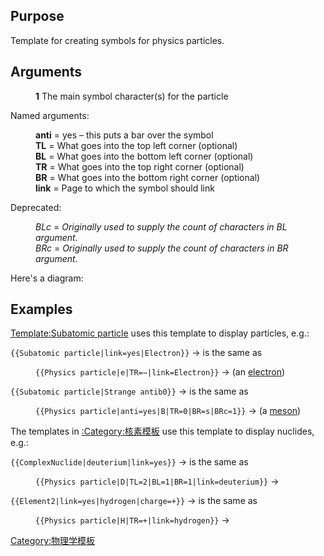 {{documentation subpage}}
<!-- EDIT TEMPLATE DOCUMENTATION BELOW THIS LINE -->

== Purpose ==
Template for creating symbols for physics particles.

== Arguments ==

:'''1''' The main symbol character(s) for the particle

Named arguments:
:'''anti''' = yes &ndash; this puts a bar over the symbol
:'''TL'''  = What goes into the top left corner (optional)
:'''BL'''  = What goes into the bottom left corner (optional)
:'''TR'''  = What goes into the top right corner (optional)
:'''BR'''  = What goes into the bottom right corner (optional)
:'''link''' = Page to which the symbol should link
Deprecated:
:''BLc'' = ''Originally used to supply the count of characters in BL argument.''
:''BRc'' = ''Originally used to supply the count of characters in BR argument.''

Here's a diagram:

:{{huge|{{Physics particle|anti=yes|X|TR=TR|BR=BR|BRc=2.5|TL=TL|BL=BL|BLc=2}}}}

== Examples ==
[[Template:Subatomic particle]] uses this template to display particles, e.g.:

<code><nowiki>{{Subatomic particle|link=yes|Electron}}</nowiki></code> → {{Subatomic particle|link=yes|Electron}} is the same as
:<code><nowiki>{{Physics particle|e|TR=&minus;|link=Electron}}</nowiki></code> &rarr; {{Physics particle|e|TR=&minus;|link=Electron}} (an [[electron]])
<code><nowiki>{{Subatomic particle|Strange antib0}}</nowiki></code> → {{Subatomic particle|Strange antib0}} is the same as
:<code><nowiki>{{Physics particle|anti=yes|B|TR=0|BR=s|BRc=1}}</nowiki></code> &rarr; {{Physics particle|anti=yes|B|TR=0|BR=s|BRc=1}} (a [[List of mesons|meson]])

The templates in [[:Category:核素模板]] use this template to display nuclides, e.g.:

<code><nowiki>{{ComplexNuclide|deuterium|link=yes}}</nowiki></code> → {{ComplexNuclide|deuterium|link=yes}} is the same as
:<code><nowiki>{{Physics particle|D|TL=2|BL=1|BR=1|link=deuterium}}</nowiki></code> &rarr; {{Physics particle|D|TL=2|BL=1|BR=1|link=deuterium}}
<code><nowiki>{{Element2|link=yes|hydrogen|charge=+}}</nowiki></code> → {{Element2|link=yes|hydrogen|charge=+}} is the same as
:<code><nowiki>{{Physics particle|H|TR=+|link=hydrogen}}</nowiki></code> &rarr; {{Physics particle|H|TR=+|link=hydrogen}}

<includeonly>
[[Category:格式模板|{{PAGENAME}}]]
[[Category:物理学模板‎]]

</includeonly>